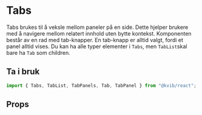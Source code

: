 
<Meta of={TabsStories} />

# Tabs

Tabs brukes til å veksle mellom paneler på en side. Dette hjelper brukere med å navigere mellom relatert innhold uten bytte kontekst. Komponenten består av en rad med tab-knapper. En tab-knapp er alltid valgt, fordi et panel alltid vises.
Du kan ha alle typer elementer i `Tabs`, men `TabList`skal bare ha `Tab` som children.

## Ta i bruk

```jsx
import { Tabs, TabList, TabPanels, Tab, TabPanel } from "@kvib/react";
```

## Props

<Canvas of={TabsStories.Preview} />
<Controls of={TabsStories.Preview} />
